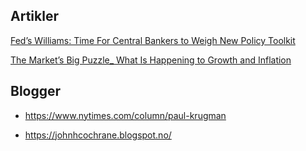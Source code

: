 ## Artikler

[Fed’s Williams: Time For Central Bankers to Weigh New Policy Toolkit](artikler/a.pdf)

[The Market’s Big Puzzle_ What Is Happening to Growth and Inflation](artikler/The Market’s Big Puzzle_ What Is Happening to Growth and Inflation_ - WSJ.pdf)



## Blogger

- [https://www.nytimes.com/column/paul-krugman](Paul Krugman)

- [https://johnhcochrane.blogspot.no/](John Cochrane)



